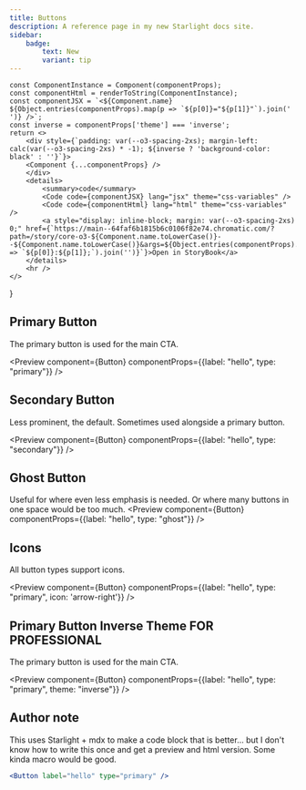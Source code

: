 ```yaml
---
title: Buttons
description: A reference page in my new Starlight docs site.
sidebar:
    badge:
        text: New
        variant: tip
---
```



    const ComponentInstance = Component(componentProps);
    const componentHtml = renderToString(ComponentInstance);
    const componentJSX = `<${Component.name} ${Object.entries(componentProps).map(p => `${p[0]}="${p[1]}"`).join(' ')} />`;
    const inverse = componentProps['theme'] === 'inverse';
    return <>
        <div style={`padding: var(--o3-spacing-2xs); margin-left: calc(var(--o3-spacing-2xs) * -1); ${inverse ? 'background-color: black' : ''}`}>
        <Component {...componentProps} />
        </div>
        <details>
            <summary>code</summary>
            <Code code={componentJSX} lang="jsx" theme="css-variables" />
            <Code code={componentHtml} lang="html" theme="css-variables" />
            <a style="display: inline-block; margin: var(--o3-spacing-2xs) 0;" href={`https://main--64faf6b1815b6c0106f82e74.chromatic.com/?path=/story/core-o3-${Component.name.toLowerCase()}--${Component.name.toLowerCase()}&args=${Object.entries(componentProps).map(p => `${p[0]}:${p[1]};`).join('')}`}>Open in StoryBook</a>
        </details>
        <hr />
    </>
}

## Primary Button

The primary button is used for the main CTA.

<Preview component={Button} componentProps={{label: "hello", type: "primary"}} />

## Secondary Button

Less prominent, the default. Sometimes used alongside a primary button.

<Preview component={Button} componentProps={{label: "hello", type: "secondary"}} />

## Ghost Button

Useful for where even less emphasis is needed. Or where many buttons in one space would be too much.
<Preview component={Button} componentProps={{label: "hello", type: "ghost"}} />

## Icons

All button types support icons.

<Preview component={Button} componentProps={{label: "hello", type: "primary", icon: 'arrow-right'}} />


## Primary Button Inverse Theme FOR PROFESSIONAL

The primary button is used for the main CTA.

<Preview component={Button} componentProps={{label: "hello", type: "primary", theme: "inverse"}} />


## Author note

This uses Starlight + mdx to make a code block that is better... but I don't know how to write this once and get a preview and html version. Some kinda macro would be good.

```jsx
<Button label="hello" type="primary" />
```


